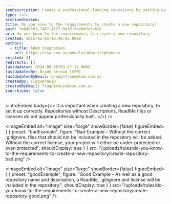 ```yaml
---
seoDescription: Create a professional-looking repository by setting up a good name, description, ReadMe file, .gitignore, and license.
type: rule
archivedreason:
title: Do you know to the requirements to create a new repository?
guid: 3e84b161-7467-4127-9af8-5aeb43c9c61b
uri: do-you-know-to-the-requirements-to-create-a-new-repository
created: 2015-02-05T18:40:02.000Z
authors:
  - title: Adam Stephensen
    url: https://ssw.com.au/people/adam-stephensen
related: []
redirects: []
lastUpdated: 2024-06-08T03:27:17.000Z
lastUpdatedBy: Brady Stroud [SSW]
lastUpdatedByEmail: bradystroud@ssw.com.au
createdBy: TiagoAraujo
createdByEmail: TiagoAraujo@ssw.com.au
isArchived: false
---
```


<introEmbed
  body={<>
It is important when creating a new repository, to set it up correctly. Repositories without Descriptions, ReadMe files or licenses do not appear professionally built.
  </>}
/>

<imageEmbed
  alt="Image"
  size="large"
  showBorder={false}
  figureEmbed={ {
    preset: "badExample",
    figure: "Bad Example – Without the correct .gitIgnore, files that should not be included in the repository will be added. Without the correct license, your project will either be under-protected or over-protected",
    shouldDisplay: true
  } }
  src="/uploads/rules/do-you-know-to-the-requirements-to-create-a-new-repository/create-repository-bad.png"
/>


<imageEmbed
  alt="Image"
  size="large"
  showBorder={false}
  figureEmbed={ {
    preset: "goodExample",
    figure: "Good Example – As well as a good repository name and description, a ReadMe, .gitignore and license will be included in the repository.",
    shouldDisplay: true
  } }
  src="/uploads/rules/do-you-know-to-the-requirements-to-create-a-new-repository/create-repository-good.png"
/>
